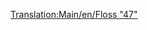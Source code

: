 [[Translation:Main/en/Floss "47"]]{{en/-}}{{Template:<!--Trains-->pociągi/Pl
|Image=[[File:en/Floss47.png]]
|Cost=£21,093 ($42.186)
|Speed=160 km/h (100 mph)
|Weight=112 t
|Power=2,580 hp (1.924 kW)
|Annual=£2,132 ($4.264)
|Designed=1962
|Lifespan=22
|Capacity=N/A
|Description=Ten wspaniały egzemplarz silnika pociągu sprawi, że wszyscy przyzwyczajeni do [[Main/pl/UU "37"|UU "37"]] będą zachwyceni jego mocą i prędkością. Chociaż jest dość drogi, znacznie przewyższa możliwości swoich poprzedników i jest prawdopodobnie najlepszym z silników Diesla.
|Real-life=[http://en.wikipedia.org/wiki/British_Rail_Class_47 British Rail Class 47]
}}